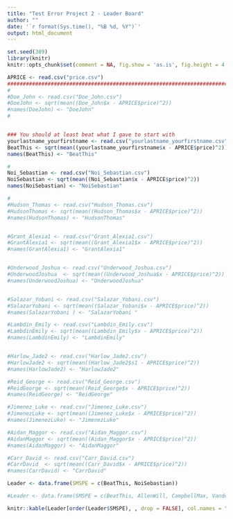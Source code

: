 ```yaml
---
title: "Test Error Project 2 - Leader Board"
author: ""
date: '`r format(Sys.time(), "%B %d, %Y")`'
output: html_document
---
```


```r
set.seed(389)
library(knitr)
knitr::opts_chunk$set(comment = NA, fig.show = 'as.is', fig.height = 4, fig.width = 4, prompt = TRUE, highlight = TRUE, tidy = FALSE, warning = FALSE, message = FALSE, tidy.opts=list(blank = TRUE, width.cutoff= 75, cache = TRUE))
```


```r
APRICE <- read.csv("price.csv")
#########################################################################
#
#Doe_John <- read.csv("Doe_John.csv")
#DoeJohn <- sqrt(mean((Doe_John$x - APRICE$price)^2))
#names(DoeJohn) <- "DoeJohn"
#


### You should at least beat what I gave to start with
yourlastname_yourfirstname <- read.csv("yourlastname_yourfirstname.csv")
BeatThis <- sqrt(mean((yourlastname_yourfirstname$x - APRICE$price)^2))
names(BeatThis) <- "BeatThis"

#
Noi_Sebastian <- read.csv("Noi_Sebastian.csv")
NoiSebastian <- sqrt(mean((Noi_Sebastian$x - APRICE$price)^2))
names(NoiSebastian) <- "NoiSebastian"

#
#Hudson_Thomas <- read.csv("Hudson_Thomas.csv")
#HudsonThomas <- sqrt(mean((Hudson_Thomas$x - APRICE$price)^2))
#names(HudsonThomas) <- "HudsonThomas"


#Grant_Alexia1 <- read.csv("Grant_Alexia1.csv")
#GrantAlexia1 <- sqrt(mean((Grant_Alexia1$x - APRICE$price)^2))
#names(GrantAlexia1) <- "GrantAlexia1"


#Underwood_Joshua <- read.csv("Underwood_Joshua.csv")
#UnderwoodJoshua  <- sqrt(mean((Underwood_Joshua$x - APRICE$price)^2))
#names(UnderwoodJoshua) <- "UnderwoodJoshua"


#Salazar_Yobani <- read.csv("Salazar_Yobani.csv")
#SalazarYobani <- sqrt(mean((Salazar_Yobani$x - APRICE$price)^2))
#names(SalazarYobani ) <- "SalazarYobani "

#Lambdin_Emily <- read.csv("Lambdin_Emily.csv")
#LambdinEmily <- sqrt(mean((Lambdin_Emily$x - APRICE$price)^2))
#names(LambdinEmily) <- "LambdinEmily"


#Harlow_Jade2 <- read.csv("Harlow_Jade2.csv")
#HarlowJade2 <- sqrt(mean((Harlow_Jade2$s1 - APRICE$price)^2))
#names(HarlowJade2) <- "HarlowJade2"

#Reid_George <- read.csv("Reid_George.csv")
#ReidGeorge <- sqrt(mean((Reid_George$x - APRICE$price)^2))
#names(ReidGeorge) <- "ReidGeorge"

#Jimenez_Luke <- read.csv("Jimenez_Luke.csv")
#JimenezLuke <- sqrt(mean((Jimenez_Luke$x - APRICE$price)^2))
#names(JimenezLuke) <- "JimenezLuke"

#Aidan_Maggor <- read.csv("Aidan_Maggor.csv")
#AidanMaggor <- sqrt(mean((Aidan_Maggor$x - APRICE$price)^2))
#names(AidanMaggor) <- "AidanMaggor"

#Carr_David <- read.csv("Carr_David.csv")
#CarrDavid  <- sqrt(mean((Carr_David$x - APRICE$price)^2))
#names(CarrDavid) <- "CarrDavid"

```


```r
Leader <- data.frame(SMSPE = c(BeatThis, NoiSebastian))

```

```r
#Leader <- data.frame(SMSPE = c(BeatThis, AllenWill, CampbellMax, VandenbergAndrew, DubeWill))
```

```r
knitr::kable(Leader[order(Leader$SMSPE), , drop = FALSE], col.names = "$\\sqrt{MSPE}$", align = "l")
```